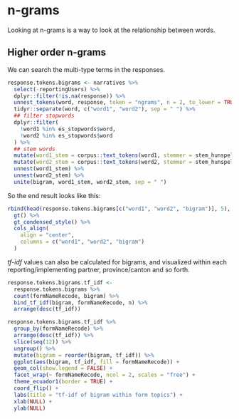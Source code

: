 
# n-grams {-}

Looking at n-grams is a way to look at the relationship between words.

## Higher order n-grams {-}

We can search the multi-type terms in the responses.

```r
response.tokens.bigrams <- narratives %>%
  select(-reportingUsers) %>% 
  dplyr::filter(!is.na(response)) %>%
  unnest_tokens(word, response, token = "ngrams", n = 2, to_lower = TRUE) %>% 
  tidyr::separate(word, c("word1", "word2"), sep = " ") %>% 
  ## filter stopwords
  dplyr::filter(
    !word1 %in% es_stopwords$word,
    !word2 %in% es_stopwords$word
  ) %>% 
  ## stem words
  mutate(word1_stem = corpus::text_tokens(word1, stemmer = stem_hunspell)) %>% 
  mutate(word2_stem = corpus::text_tokens(word2, stemmer = stem_hunspell)) %>% 
  unnest(word1_stem) %>% 
  unnest(word2_stem) %>% 
  unite(bigram, word1_stem, word2_stem, sep = " ")
```

So the end result looks like this:
```r
rbind(head(response.tokens.bigrams[c("word1", "word2", "bigram")], 5), "...") %>% 
  gt() %>% 
  gt_condensed_style() %>% 
  cols_align(
    align = "center",
    columns = c("word1", "word2", "bigram")
  )
```

*tf-idf* values can also be calculated for bigrams, and visualized within each
reporting/implementing partner, province/canton and so forth.

```r
response.tokens.bigrams.tf_idf <- 
  response.tokens.bigrams %>% 
  count(formNameRecode, bigram) %>%
  bind_tf_idf(bigram, formNameRecode, n) %>%
  arrange(desc(tf_idf))
```

```r
response.tokens.bigrams.tf_idf %>%
  group_by(formNameRecode) %>%
  arrange(desc(tf_idf)) %>%
  slice(seq(12)) %>% 
  ungroup() %>%
  mutate(bigram = reorder(bigram, tf_idf)) %>%
  ggplot(aes(bigram, tf_idf, fill = formNameRecode)) +
  geom_col(show.legend = FALSE) +
  facet_wrap(~ formNameRecode, ncol = 2, scales = "free") +
  theme_ecuador1(border = TRUE) +
  coord_flip() +
  labs(title = "tf-idf of bigram within form topics") +
  xlab(NULL) +
  ylab(NULL)
```

